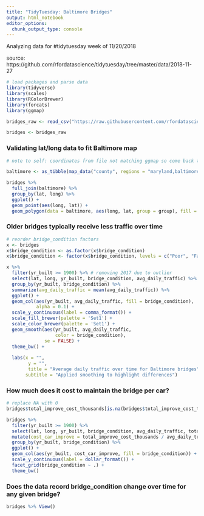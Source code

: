 ```yaml
---
title: "TidyTuesday: Baltimore Bridges"
output: html_notebook
editor_options: 
  chunk_output_type: console
---
```


Analyzing data for #tidytuesday week of 11/20/2018

source: https://github.com/rfordatascience/tidytuesday/tree/master/data/2018-11-27

```r
# load packages and parse data
library(tidyverse)
library(scales)
library(RColorBrewer)
library(forcats)
library(ggmap)

bridges_raw <- read_csv("https://raw.githubusercontent.com/rfordatascience/tidytuesday/master/data/2018-11-27/baltimore_bridges.csv")

bridges <- bridges_raw
```

### Validating lat/long data to fit Baltimore map
```r
# note to self: coordinates from file not matching ggmap so come back to this at a later time

baltimore <- as_tibble(map_data("county", regions = "maryland,baltimore"))

bridges %>%
  full_join(baltimore) %>%
  group_by(lat, long) %>%
  ggplot() + 
  geom_point(aes(long, lat)) +
  geom_polygon(data = baltimore, aes(long, lat, group = group), fill = NA, color = 'black')

```



### Older bridges typically receive less traffic over time
```r
# reorder bridge_condition factors
x <- bridges
x$bridge_condition <- as.factor(x$bridge_condition)
x$bridge_condition <- factor(x$bridge_condition, levels = c("Poor", "Fair", "Good"))

x %>%  
  filter(yr_built >= 1900) %>% # removing 2017 due to outlier
  select(lat, long, yr_built, bridge_condition, avg_daily_traffic) %>%
  group_by(yr_built, bridge_condition) %>%
  summarize(avg_daily_traffic = mean(avg_daily_traffic)) %>%
  ggplot() + 
  geom_col(aes(yr_built, avg_daily_traffic, fill = bridge_condition),
           alpha = 0.1) +
  scale_y_continuous(label = comma_format()) +
  scale_fill_brewer(palette = 'Set1') +
  scale_color_brewer(palette = 'Set1') +
  geom_smooth(aes(yr_built, avg_daily_traffic, 
                  color = bridge_condition),
              se = FALSE) +
  theme_bw() +
  
  labs(x = "",
        y = "",
        title = "Average daily traffic over time for Baltimore bridges",
       subtitle = "Applied smoothing to highlight differences")

```

### How much does it cost to maintain the bridge per car?
```r
# replace NA with 0
bridges$total_improve_cost_thousands[is.na(bridges$total_improve_cost_thousands)] <- 0

bridges %>% 
  filter(yr_built >= 1900) %>%
  select(lat, long, yr_built, bridge_condition, avg_daily_traffic, total_improve_cost_thousands) %>%
  mutate(cost_car_improve = total_improve_cost_thousands / avg_daily_traffic) %>% 
  group_by(yr_built, bridge_condition) %>%
  ggplot() +
  geom_col(aes(yr_built, cost_car_improve, fill = bridge_condition)) +
  scale_y_continuous(label = dollar_format()) + 
  facet_grid(bridge_condition ~ .) + 
  theme_bw()

```

### Does the data record bridge_condition change over time for any given bridge?
```r
bridges %>% View()
```











